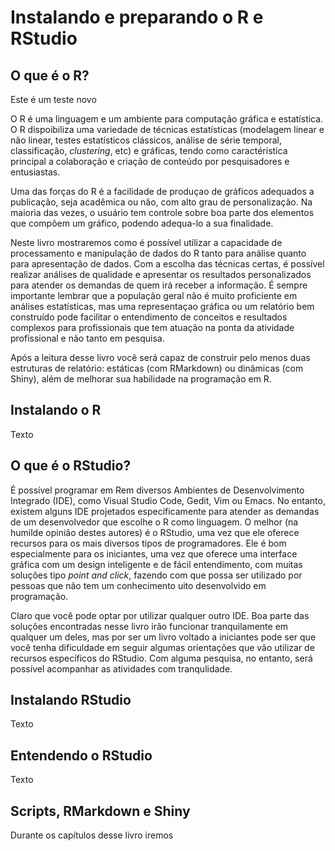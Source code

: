 # Instalando e preparando o R e RStudio {#instalando}

## O que é o R?


Este é um teste novo

O R é uma linguagem e um ambiente para computação gráfica e estatística. O R dispoibiliza uma variedade de técnicas estatísticas (modelagem linear e não linear, testes estatísticos clássicos, análise de série temporal, classificação, *clustering*, etc) e gráficas, tendo como caractéristica principal a colaboração e criação de conteúdo por pesquisadores e entusiastas. 

Uma das forças do R é a facilidade de produçao de gráficos adequados a publicação, seja acadêmica ou não, com alto grau de personalização. Na maioria das vezes, o usuário tem controle sobre boa parte dos elementos que compõem um gráfico, podendo adequa-lo a sua finalidade.

Neste livro mostraremos como é possível utilizar a capacidade de processamento e manipulação de dados do R tanto para análise quanto para apresentação de dados. Com a escolha das técnicas certas, é possível realizar análises de qualidade e apresentar os resultados personalizados para atender os demandas de quem irá receber a informação. É sempre importante lembrar que a população geral não é muito proficiente em análises estatísticas, mas uma representaçao gráfica ou um relatório bem construído pode facilitar o entendimento de conceitos e resultados complexos para profissionais que tem atuação na ponta da atividade profissional e não tanto em pesquisa.

Após a leitura desse livro você será capaz de construir pelo menos duas estruturas de relatório: estáticas (com RMarkdown) ou dinâmicas (com Shiny), além de melhorar sua habilidade na programação em R.

## Instalando o R

Texto

## O que é o RStudio?

É possível programar em Rem diversos Ambientes de Desenvolvimento Integrado (IDE), como Visual Studio Code, Gedit, Vim ou Emacs. No entanto, existem alguns IDE projetados especificamente para atender as demandas de um desenvolvedor que escolhe o R como linguagem. O melhor (na humilde opinião destes autores) é o RStudio, uma vez que ele oferece recursos para os mais diversos tipos de programadores. Ele é bom especialmente para os iniciantes, uma vez que oferece uma interface gráfica com um design inteligente e de fácil entendimento, com muitas soluções tipo *point and click*, fazendo com que possa ser utilizado por pessoas que não tem um conhecimento uito desenvolvido em  programação.

Claro que você pode optar por utilizar qualquer outro IDE. Boa parte das soluções encontradas nesse livro irão funcionar tranquilamente em qualquer um deles, mas por ser um livro voltado a iniciantes pode ser que você tenha dificuldade em seguir algumas orientações que vão utilizar de recursos específicos do RStudio. Com alguma pesquisa, no entanto, será possível acompanhar as atividades com tranqulidade.

## Instalando RStudio

Texto

## Entendendo o RStudio

Texto

## Scripts, RMarkdown e Shiny

Durante os capítulos desse livro iremos 

